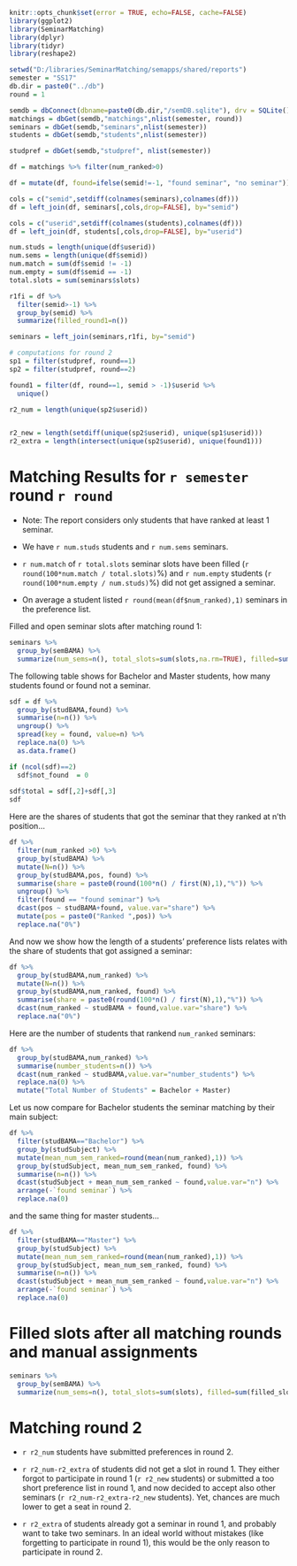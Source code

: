 
```r
knitr::opts_chunk$set(error = TRUE, echo=FALSE, cache=FALSE)
library(ggplot2)
library(SeminarMatching)
library(dplyr)
library(tidyr)
library(reshape2)
```

```r
setwd("D:/libraries/SeminarMatching/semapps/shared/reports")
semester = "SS17"
db.dir = paste0("../db")
round = 1

semdb = dbConnect(dbname=paste0(db.dir,"/semDB.sqlite"), drv = SQLite())
matchings = dbGet(semdb,"matchings",nlist(semester, round))
seminars = dbGet(semdb,"seminars",nlist(semester))
students = dbGet(semdb,"students",nlist(semester))

studpref = dbGet(semdb,"studpref", nlist(semester))
```

```r
df = matchings %>% filter(num_ranked>0)

df = mutate(df, found=ifelse(semid!=-1, "found seminar", "no seminar"))

cols = c("semid",setdiff(colnames(seminars),colnames(df)))
df = left_join(df, seminars[,cols,drop=FALSE], by="semid")

cols = c("userid",setdiff(colnames(students),colnames(df)))
df = left_join(df, students[,cols,drop=FALSE], by="userid")

num.studs = length(unique(df$userid))
num.sems = length(unique(df$semid))
num.match = sum(df$semid != -1)
num.empty = sum(df$semid == -1)
total.slots = sum(seminars$slots)

r1fi = df %>% 
  filter(semid>-1) %>%
  group_by(semid) %>%
  summarize(filled_round1=n())

seminars = left_join(seminars,r1fi, by="semid")

# computations for round 2
sp1 = filter(studpref, round==1)
sp2 = filter(studpref, round==2)

found1 = filter(df, round==1, semid > -1)$userid %>%
  unique()

r2_num = length(unique(sp2$userid))


r2_new = length(setdiff(unique(sp2$userid), unique(sp1$userid)))
r2_extra = length(intersect(unique(sp2$userid), unique(found1)))


```

# Matching Results for `r semester` round `r round`

- Note: The report considers only students that have ranked at least 1 seminar.

- We have `r num.studs` students and `r num.sems` seminars.

- `r num.match` of `r total.slots` seminar slots have been filled (`r round(100*num.match / total.slots)`%) and `r num.empty` students (`r round(100*num.empty / num.studs)`%) did not get assigned a seminar.

- On average a student listed `r round(mean(df$num_ranked),1)` seminars in the preference list.

Filled and open seminar slots after matching round 1:
```r
seminars %>%
  group_by(semBAMA) %>%
  summarize(num_sems=n(), total_slots=sum(slots,na.rm=TRUE), filled=sum(filled_round1,na.rm=TRUE), open=total_slots-filled)

```


The following table shows for Bachelor and Master students, how many students found or found not a seminar.
```r
sdf = df %>%
  group_by(studBAMA,found) %>% 
  summarise(n=n()) %>%
  ungroup() %>%
  spread(key = found, value=n) %>%
  replace.na(0) %>%
  as.data.frame()

if (ncol(sdf)==2)
  sdf$not_found  = 0
  
sdf$total = sdf[,2]+sdf[,3]
sdf
```

Here are the shares of students that got the seminar that they ranked at n'th position... 
```r
df %>%
  filter(num_ranked >0) %>%
  group_by(studBAMA) %>%
  mutate(N=n()) %>%
  group_by(studBAMA,pos, found) %>% 
  summarise(share = paste0(round(100*n() / first(N),1),"%")) %>%
  ungroup() %>%
  filter(found == "found seminar") %>%
  dcast(pos ~ studBAMA+found, value.var="share") %>%
  mutate(pos = paste0("Ranked ",pos)) %>%
  replace.na("0%")
```

And now we show how the length of a students' preference lists relates with the share of students that got assigned a seminar:
```r
df %>% 
  group_by(studBAMA,num_ranked) %>% 
  mutate(N=n()) %>%
  group_by(studBAMA,num_ranked, found) %>% 
  summarise(share = paste0(round(100*n() / first(N),1),"%")) %>%
  dcast(num_ranked ~ studBAMA + found,value.var="share") %>%
  replace.na("0%")
```

Here are the number of students that rankend `num_ranked` seminars:
```r
df %>% 
  group_by(studBAMA,num_ranked) %>% 
  summarise(number_students=n()) %>%
  dcast(num_ranked ~ studBAMA,value.var="number_students") %>%
  replace.na(0) %>%
  mutate("Total Number of Students" = Bachelor + Master)
```


Let us now compare for Bachelor students the seminar matching by their main subject:

```r
df %>% 
  filter(studBAMA=="Bachelor") %>% 
  group_by(studSubject) %>%
  mutate(mean_num_sem_ranked=round(mean(num_ranked),1)) %>%
  group_by(studSubject, mean_num_sem_ranked, found) %>% 
  summarise(n=n()) %>%
  dcast(studSubject + mean_num_sem_ranked ~ found,value.var="n") %>%
  arrange(-`found seminar`) %>%
  replace.na(0)
```

and the same thing for master students...
```r
df %>% 
  filter(studBAMA=="Master") %>% 
  group_by(studSubject) %>%
  mutate(mean_num_sem_ranked=round(mean(num_ranked),1)) %>%
  group_by(studSubject, mean_num_sem_ranked, found) %>% 
  summarise(n=n()) %>%
  dcast(studSubject + mean_num_sem_ranked ~ found,value.var="n") %>%
  arrange(-`found seminar`) %>%
  replace.na(0)
```


# Filled slots after all matching rounds and manual assignments

```r
seminars %>%
  group_by(semBAMA) %>%
  summarize(num_sems=n(), total_slots=sum(slots), filled=sum(filled_slots), open=total_slots-filled)
```

# Matching round 2

- `r r2_num` students have submitted preferences in round 2.
- `r r2_num-r2_extra` of students did not get a slot in round 1. They either forgot to participate in round 1 (`r r2_new` students) or submitted a too short preference list in round 1, and now decided to accept also other seminars (`r r2_num-r2_extra-r2_new` students). Yet, chances are much lower to get a seat in round 2.

- `r r2_extra` of students already got a seminar in round 1, and probably want to take two seminars. In an ideal world without mistakes (like forgetting to participate in round 1), this would be the only reason to participate in round 2. 

